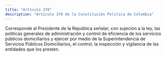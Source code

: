```yaml
---
title: "Artículo 370"
description: "Artículo 370 de la Constitución Política de Colombia"
---
```


Corresponde al Presidente de la República señalar, con sujeción a la ley, las políticas generales de administración y control de eficiencia de los servicios públicos domiciliarios y ejercer por medio de la Superintendencia de Servicios Públicos Domiciliarios, el control, la inspección y vigilancia de las entidades que los presten.
